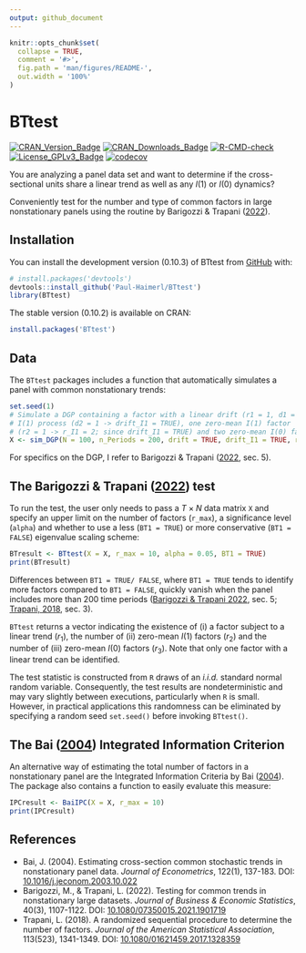 ```yaml
---
output: github_document
---
```


<!-- README.md is generated from README.Rmd. Please edit that file -->

```r
knitr::opts_chunk$set(
  collapse = TRUE,
  comment = '#>',
  fig.path = 'man/figures/README-',
  out.width = '100%'
)
```

# BTtest

<!-- badges: start -->
[![CRAN\_Version\_Badge](http://www.r-pkg.org/badges/version/BTtest)](https://cran.r-project.org/package=BTtest)
[![CRAN\_Downloads\_Badge](https://cranlogs.r-pkg.org/badges/grand-total/BTtest)](https://cran.r-project.org/package=BTtest)
[![R-CMD-check](https://github.com/Paul-Haimerl/BTtest/actions/workflows/R-CMD-check.yaml/badge.svg)](https://github.com/Paul-Haimerl/BTtest/actions/workflows/R-CMD-check.yaml)
[![License_GPLv3_Badge](https://img.shields.io/badge/License-GPLv3-yellow.svg)](https://www.gnu.org/licenses/gpl-3.0.html)
[![codecov](https://codecov.io/gh/Paul-Haimerl/BTtest/graph/badge.svg?token=LY14MGFFO8)](https://app.codecov.io/gh/Paul-Haimerl/BTtest)
<!-- badges: end -->

You are analyzing a panel data set and want to determine if the cross-sectional units share a linear trend as well as any $I(1)$ or $I(0)$ dynamics? 

Conveniently test for the number and type of common factors in large nonstationary panels using the routine by Barigozzi & Trapani ([2022](https://doi.org/10.1080/07350015.2021.1901719)).

## Installation

You can install the development version (0.10.3) of BTtest from [GitHub](https://github.com/) with:

```r
# install.packages('devtools')
devtools::install_github('Paul-Haimerl/BTtest')
library(BTtest)
```


The stable version (0.10.2) is available on CRAN:

``` r
install.packages('BTtest')
```

## Data

The `BTtest` packages includes a function that automatically simulates a panel with common nonstationary trends:

```r
set.seed(1)
# Simulate a DGP containing a factor with a linear drift (r1 = 1, d1 = 1 -> drift = TRUE) and 
# I(1) process (d2 = 1 -> drift_I1 = TRUE), one zero-mean I(1) factor 
# (r2 = 1 -> r_I1 = 2; since drift_I1 = TRUE) and two zero-mean I(0) factors (r3 = 2 -> r_I0 = 2)
X <- sim_DGP(N = 100, n_Periods = 200, drift = TRUE, drift_I1 = TRUE, r_I1 = 2, r_I0 = 2)
```

For specifics on the DGP, I refer to Barigozzi & Trapani ([2022](https://doi.org/10.1080/07350015.2021.1901719), sec. 5).

## The Barigozzi & Trapani ([2022](https://doi.org/10.1080/07350015.2021.1901719)) test

To run the test, the user only needs to pass a $T \times N$ data matrix `X` and specify an upper limit on the number of factors (`r_max`), a significance level (`alpha`) and whether to use a less (`BT1 = TRUE`) or more conservative (`BT1 = FALSE`) eigenvalue scaling scheme:

```r
BTresult <- BTtest(X = X, r_max = 10, alpha = 0.05, BT1 = TRUE)
print(BTresult)
```


Differences between `BT1 = TRUE/ FALSE`, where `BT1 = TRUE` tends to identify more factors compared to `BT1 = FALSE`, quickly vanish when the panel includes more than 200 time periods ([Barigozzi & Trapani 2022](https://doi.org/10.1080/07350015.2021.1901719), sec. 5; [Trapani, 2018](https://doi.org/10.1080/01621459.2017.1328359), sec. 3).

`BTtest` returns a vector indicating the existence of (i) a factor subject to a linear trend ($r_1$), the number of (ii) zero-mean $I(1)$ factors ($r_2$) and the number of (iii) zero-mean $I(0)$ factors ($r_3$). Note that only one factor with a linear trend can be identified.

The test statistic is constructed from `R` draws of an *i.i.d.* standard normal random variable. Consequently, the test results are nondeterministic and may vary slightly between executions, particularly when `R` is small. However, in practical applications this randomness can be eliminated by specifying a random seed `set.seed()` before invoking `BTtest()`.

## The Bai ([2004](https://doi.org/10.1016/j.jeconom.2003.10.022)) Integrated Information Criterion

An alternative way of estimating the total number of factors in a nonstationary panel are the Integrated Information Criteria by Bai ([2004](https://doi.org/10.1016/j.jeconom.2003.10.022)). The package also contains a function to easily evaluate this measure:


```r
IPCresult <- BaiIPC(X = X, r_max = 10)
print(IPCresult)
```


## References

-   Bai, J. (2004). Estimating cross-section common stochastic trends in nonstationary panel data. *Journal of Econometrics*, 122(1), 137-183. DOI: [10.1016/j.jeconom.2003.10.022](https://doi.org/10.1016/j.jeconom.2003.10.022)
-   Barigozzi, M., & Trapani, L. (2022). Testing for common trends in nonstationary large datasets. *Journal of Business & Economic Statistics*, 40(3), 1107-1122. DOI: [10.1080/07350015.2021.1901719](https://doi.org/10.1080/07350015.2021.1901719)
-   Trapani, L. (2018). A randomized sequential procedure to determine the number of factors. *Journal of the American Statistical Association*, 113(523), 1341-1349. DOI: [10.1080/01621459.2017.1328359](https://doi.org/10.1080/01621459.2017.1328359)
